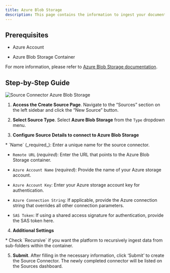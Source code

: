 ```yaml
---
title: Azure Blob Storage
description: This page contains the information to ingest your documents from Azure Blob Storage.
---
```


## Prerequisites

*   Azure Account
    
*   Azure Blob Storage Container
    

For more information, please refer to [Azure Blob Storage documentation](https://docs.microsoft.com/en-us/azure/storage/blobs/storage-blobs-introduction).

## Step-by-Step Guide

![Source Connector Azure Blob Storage](img/platform/Source-Azure-Blob.png)

1.  **Access the Create Source Page**. Navigate to the “Sources” section on the left sidebar and click the “New Source” button.
    
2.  **Select Source Type**. Select **Azure Blob Storage** from the `Type` dropdown menu.
    
3.  **Configure Source Details to connect to Azure Blob Storage**
    
<Note>
*   `Name` (_required_): Enter a unique name for the source connector.
    
*   `Remote URL` (_required_): Enter the URL that points to the Azure Blob Storage container.
    
*   `Azure Account Name` (_required_): Provide the name of your Azure storage account.
    
*   `Azure Account Key`: Enter your Azure storage account key for authentication.
    
*   `Azure Connection String`: If applicable, provide the Azure connection string that overrides all other connection parameters.
    
*   `SAS Token`: If using a shared access signature for authentication, provide the SAS token here.
</Note>

4.  **Additional Settings**
    
<Note>
*   Check `Recursive` if you want the platform to recursively ingest data from sub-folders within the container.
</Note>  

5.  **Submit**. After filling in the necessary information, click ‘Submit’ to create the Source Connector. The newly completed connector will be listed on the Sources dashboard.
